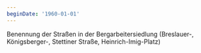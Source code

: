 ```yaml
---
beginDate: '1960-01-01'
---
```


Benennung der Straßen in der Bergarbeitersiedlung (Breslauer-, Königsberger-,
Stettiner Straße, Heinrich-Imig-Platz)
